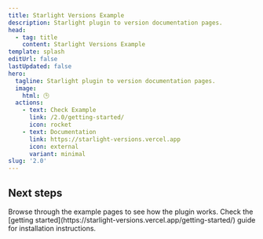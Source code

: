 ```yaml
---
title: Starlight Versions Example
description: Starlight plugin to version documentation pages.
head:
  - tag: title
    content: Starlight Versions Example
template: splash
editUrl: false
lastUpdated: false
hero:
  tagline: Starlight plugin to version documentation pages.
  image:
    html: 🕒
  actions:
    - text: Check Example
      link: /2.0/getting-started/
      icon: rocket
    - text: Documentation
      link: https://starlight-versions.vercel.app
      icon: external
      variant: minimal
slug: '2.0'
---
```



## Next steps

<CardGrid stagger>
  <Card title="Explore the example" icon="magnifier">
    Browse through the example pages to see how the plugin works.
  </Card>

  <Card title="Install the plugin" icon="puzzle">
    Check the [getting
    started](https://starlight-versions.vercel.app/getting-started/) guide for
    installation instructions.
  </Card>
</CardGrid>
